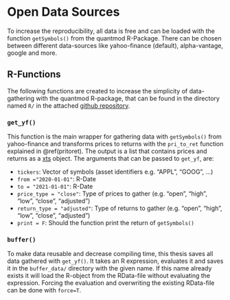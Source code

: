 # Open Data Sources
To increase the reproducibility, all data is free and can be loaded with the function `getSymbols()` from the quantmod R-Package. There can be chosen between different data-sources like yahoo-finance (default), alpha-vantage, google and more. 

## R-Functions
The following functions are created to increase the simplicity of data-gathering with the quantmod R-package, that can be found in the directory named `R/` in the attached [github repository](https://github.com/AxelCode-R/Master-Thesis).

### `get_yf()`
This function is the main wrapper for gathering data with `getSymbols()` from yahoo-finance and transforms prices to returns with the `pri_to_ret` function explained in \@ref(pritoret). The output is a list that contains prices and returns as a [xts](https://cran.r-project.org/web/packages/xts/xts.pdf) object. The arguments that can be passed to `get_yf`, are:

+ `tickers`: Vector of symbols (asset identifiers e.g. "APPL", "GOOG", ...)
+ `from ="2020-01-01"`: R-Date
+ `to = "2021-01-01"`: R-Date
+ `price_type = "close"`: Type of prices to gather (e.g. "open", "high", "low", "close", "adjusted")
+ `return_type = "adjusted"`: Type of returns to gather (e.g. "open", "high", "low", "close", "adjusted")
+ `print = F`: Should the function print the return of `getSymbols()`

### `buffer()`
To make data reusable and decrease compiling time, this thesis saves all data gathered with `get_yf()`. It takes an R expression, evaluates it and saves it in the `buffer_data/` directory with the given name. If this name already exists it will load the R-object from the RData-file without evaluating the expression. Forcing the evaluation and overwriting the existing RData-file can be done with `force=T`.


